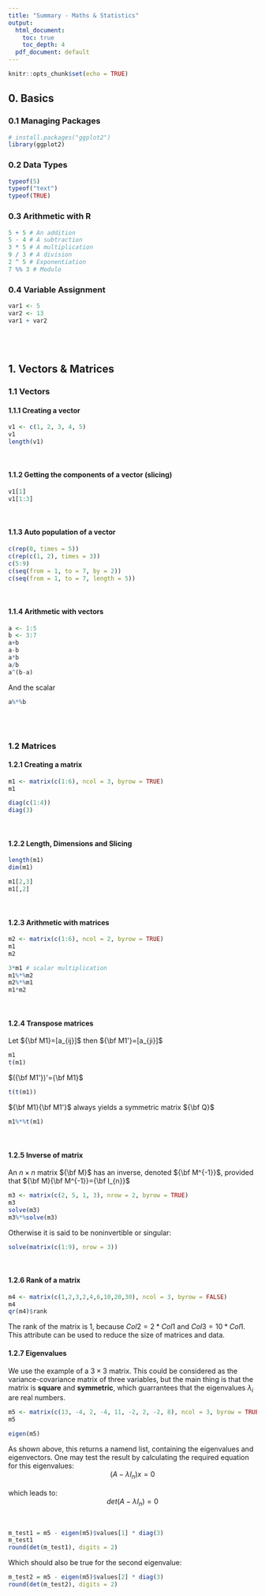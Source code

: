 ```yaml
---
title: "Summary - Maths & Statistics"
output:
  html_document:
    toc: true
    toc_depth: 4
  pdf_document: default
---
```


```r
knitr::opts_chunk$set(echo = TRUE)
```

## 0. Basics

### 0.1 Managing Packages
```r
# install.packages("ggplot2")
library(ggplot2)
```

### 0.2 Data Types
```r
typeof(5)
typeof("text")
typeof(TRUE)
```

### 0.3 Arithmetic with R
```r
5 + 5 # An addition
5 - 4 # A subtraction
3 * 5 # A multiplication
9 / 3 # A division
2 ^ 5 # Exponentiation
7 %% 3 # Modulo
```

### 0.4 Variable Assignment
```r
var1 <- 5
var2 <- 13
var1 + var2
```
<br><br>  

## 1. Vectors & Matrices

### 1.1 Vectors

#### 1.1.1 Creating a vector
```r
v1 <- c(1, 2, 3, 4, 5)
v1
length(v1)
```
<br>  

#### 1.1.2 Getting the components of a vector (slicing)
```r
v1[1]
v1[1:3]
```
<br>  

#### 1.1.3 Auto population of a vector
```r
c(rep(0, times = 5))
c(rep(c(1, 2), times = 3))
c(5:9)
c(seq(from = 1, to = 7, by = 2))
c(seq(from = 1, to = 7, length = 5))
```
<br>  

#### 1.1.4 Arithmetic with vectors
```r
a <- 1:5
b <- 3:7
a+b
a-b
a*b
a/b
a^(b-a)
```
And the scalar
```r
a%*%b
```
<br><br>  

### 1.2 Matrices

#### 1.2.1 Creating a matrix
```r
m1 <- matrix(c(1:6), ncol = 3, byrow = TRUE)
m1
```
```r
diag(c(1:4))
diag(3)
```
<br>  

#### 1.2.2 Length, Dimensions and Slicing
```r
length(m1)
dim(m1)
```
```r
m1[2,3]
m1[,2]
```
<br>  

#### 1.2.3 Arithmetic with matrices
```r
m2 <- matrix(c(1:6), ncol = 2, byrow = TRUE)
m1
m2
```
```r
3*m1 # scalar multiplication
m1%*%m2
m2%*%m1
m1*m2
```
<br>  

#### 1.2.4 Transpose matrices
Let ${\bf M1}=[a_{ij}]$ then ${\bf M1'}=[a_{ji}]$ 
```r
m1
t(m1)
```
$({\bf M1'})'={\bf M1}$
```r
t(t(m1))
```
${\bf M1}{\bf M1'}$ always yields a symmetric matrix ${\bf Q}$
```r
m1%*%t(m1)
```
<br>  

#### 1.2.5 Inverse of matrix
An $n \times n$ matrix ${\bf M}$ has an inverse, denoted ${\bf M^{-1}}$, provided that ${\bf M}{\bf M^{-1}}={\bf I_{n}}$
```r
m3 <- matrix(c(2, 5, 1, 3), nrow = 2, byrow = TRUE)
m3
solve(m3)
m3%*%solve(m3)
```
Otherwise it is said to be noninvertible or singular:
```r
solve(matrix(c(1:9), nrow = 3))
```
<br>  

#### 1.2.6 Rank of a matrix
```r
m4 <- matrix(c(1,2,3,2,4,6,10,20,30), ncol = 3, byrow = FALSE)
m4
qr(m4)$rank
```
The rank of the matrix is 1, because $Col2 = 2*Col1$ and $Col3 = 10*Col1$. This attribute can be used to reduce the size of matrices and data.
<br>  

#### 1.2.7 Eigenvalues
We use the example of a $3 \times 3$ matrix. This could be considered as the variance-covariance matrix of three variables, but the main thing is that the matrix is <strong>square</strong> and <strong>symmetric</strong>, which guarrantees that the eigenvalues $\lambda_{i}$ are real numbers. 
```r
m5 <- matrix(c(13, -4, 2, -4, 11, -2, 2, -2, 8), ncol = 3, byrow = TRUE)
m5
```
```r
eigen(m5)
```
As shown above, this returns a namend list, containing the eigenvalues and eigenvectors.
One may test the result by calculating the required equation for this eigenvalues:<br>
<center>$(A- \lambda I_{n})x=0$</center><br>
which leads to:
<center>$det(A- \lambda I_{n})=0$</center><br>  
```r
m_test1 = m5 - eigen(m5)$values[1] * diag(3)
m_test1
round(det(m_test1), digits = 2)
```
Which should also be true for the second eigenvalue:
```r
m_test2 = m5 - eigen(m5)$values[2] * diag(3)
round(det(m_test2), digits = 2)
```